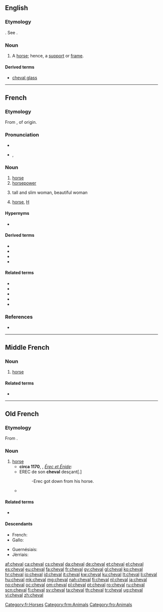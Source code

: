 ==English==

===Etymology===
{{etyl|fr|en}}. See {{term|cavalcade|lang=en}}.

===Noun===
{{en-noun|chevaux}}

# {{context|obsolete|lang=en}} A [[horse]]; hence, a [[support]] or [[frame]].

====Derived terms====
* [[cheval glass]]

{{Webster 1913}}

----

==French==
{{wikipedia|lang=fr}}

===Etymology===
From {{etyl|la|fr}} {{term|caballus|lang=la}}, of {{etyl|cel-gau|fr}} origin.

===Pronunciation===
* {{audio|Fr-un cheval-fr.ogg|audio}}
* {{IPA|/ʃəval/|lang=fr}}, {{X-SAMPA|/S@.val/}}

===Noun===
{{fr-noun|m|plural=chevaux}}

# [[horse]]
# [[horsepower]]
# {{context|slang|lang=fr}} tall and slim woman, beautiful woman
# {{context|slang|lang=fr}} [[horse]], [[H]] {{gloss|narcotic}}

====Hypernyms====
* {{l|fr|équidé}}

====Derived terms====
* {{l|fr|à cheval}}
* {{l|fr|cheval d'arçons}}
* {{l|fr|cheval de Troie}}
* {{l|fr|cheval-vapeur}}

====Related terms====
* {{l|fr|cavalier}}
* {{l|fr|chevalin}}
* {{l|fr|chevalier}}
* {{l|fr|équin}}
* {{l|fr|équitation}}

===References===
* {{R:TLFi}}

[[Category:fr:Horses]]

----

==Middle French==

===Noun===
{{frm-noun|m|pl=chevaux|pl2=chevaulx}}

# [[horse]]

====Related terms====
* {{l/frm|chevalier}}

[[Category:frm:Animals]]
----

==Old French==

===Etymology===
From {{etyl|la|fro}} {{term|caballus|lang=la}}.

===Noun===
{{fro-noun|m|chevaus|chevaus|cheval}}

# [[horse]]
#* '''circa 1170''', {{w|Chrétien de Troyes}}, ''[[s:fr:Érec et Énide|Érec et Énide]]'':
#* EREC de son '''cheval''' desçant[.]
#*: -Erec got down from his horse.
#* {{quote-book|circa 1170|title=[http://books.google.fr/books?id=yjcTAAAAQAAJ&pg=PA244&dq=Le+Roman+de+Rou+et+des+ducs+de+Normandie,+Volume+2&hl=fr&ei=hd3STa3kNNKGhQe5kZnyCQ&sa=X&oi=book_result&ct=book-preview-link&resnum=3&ved=0CDoQuwUwAg#v=onepage&q&f=false Le Roman de Rou]|author=[[w:Wace|Wace]]|passage=Maint bon '''cheval''' i unt tué|translation=They killed many good horses}}

====Related terms====
* {{l/fro|chevalier}}

====Descendants====
{{top2}}
* French: {{l/fr|cheval}}
* Gallo: {{l|roa-gal|ch'fa}}
{{mid2}}
* Guernésiais: {{l|roa-grn|ch'fa}}
* Jèrriais: {{l|roa-jer|j'va}}
{{bottom}}

[[Category:fro:Animals]]

[[af:cheval]]
[[ca:cheval]]
[[cs:cheval]]
[[da:cheval]]
[[de:cheval]]
[[et:cheval]]
[[el:cheval]]
[[es:cheval]]
[[eu:cheval]]
[[fa:cheval]]
[[fr:cheval]]
[[gv:cheval]]
[[gl:cheval]]
[[ko:cheval]]
[[hr:cheval]]
[[io:cheval]]
[[id:cheval]]
[[it:cheval]]
[[kw:cheval]]
[[ku:cheval]]
[[lt:cheval]]
[[li:cheval]]
[[hu:cheval]]
[[mk:cheval]]
[[mg:cheval]]
[[nah:cheval]]
[[fj:cheval]]
[[nl:cheval]]
[[ja:cheval]]
[[no:cheval]]
[[oc:cheval]]
[[om:cheval]]
[[pl:cheval]]
[[pt:cheval]]
[[ro:cheval]]
[[ru:cheval]]
[[scn:cheval]]
[[fi:cheval]]
[[sv:cheval]]
[[ta:cheval]]
[[th:cheval]]
[[tr:cheval]]
[[ug:cheval]]
[[vi:cheval]]
[[zh:cheval]]